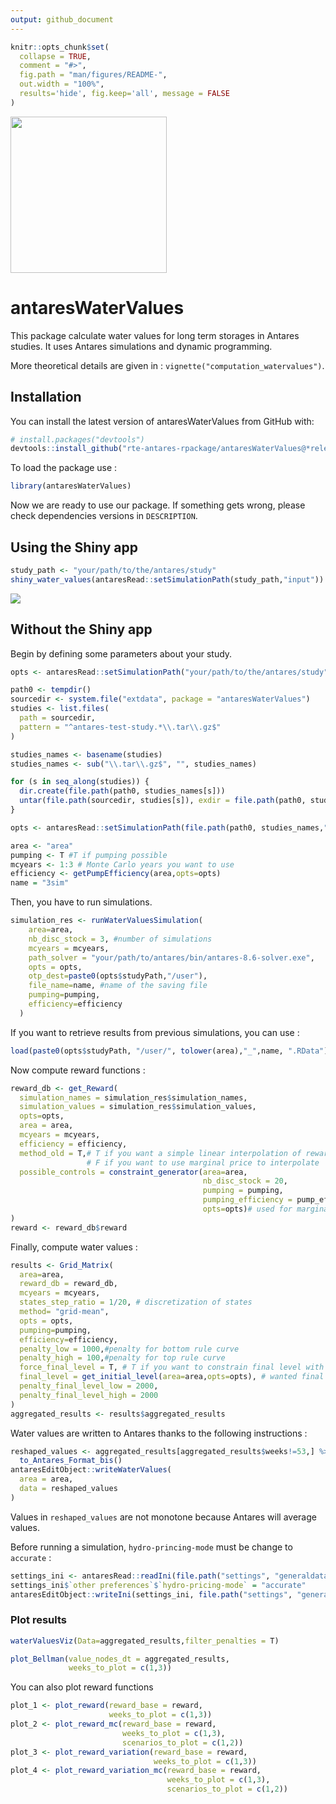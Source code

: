```yaml
---
output: github_document
---
```


<!-- README.md is generated from README.Rmd. Please edit that file -->

```r
knitr::opts_chunk$set(
  collapse = TRUE,
  comment = "#>",
  fig.path = "man/figures/README-",
  out.width = "100%",
  results='hide', fig.keep='all', message = FALSE
)
```

![](man/figures/antares_simulator.png){width="250"}

# antaresWaterValues

<!-- badges: start -->

<!-- badges: end -->

This package calculate water values for long term storages in Antares studies. It uses Antares simulations and dynamic programming.

More theoretical details are given in : `vignette("computation_watervalues")`.

## Installation

You can install the latest version of antaresWaterValues from GitHub with:

```r
# install.packages("devtools")
devtools::install_github("rte-antares-rpackage/antaresWaterValues@*release") 
```

To load the package use :

```r
library(antaresWaterValues)
```

Now we are ready to use our package. If something gets wrong, please check dependencies versions in `DESCRIPTION`.

## Using the Shiny app

```r
study_path <- "your/path/to/the/antares/study"
shiny_water_values(antaresRead::setSimulationPath(study_path,"input"))
```

![](man/figures/calculate_water_values.gif)

## Without the Shiny app

Begin by defining some parameters about your study.

```r
opts <- antaresRead::setSimulationPath("your/path/to/the/antares/study","input")
```

```r
path0 <- tempdir()
sourcedir <- system.file("extdata", package = "antaresWaterValues")
studies <- list.files(
  path = sourcedir,
  pattern = "^antares-test-study.*\\.tar\\.gz$"
)

studies_names <- basename(studies)
studies_names <- sub("\\.tar\\.gz$", "", studies_names)

for (s in seq_along(studies)) {
  dir.create(file.path(path0, studies_names[s]))
  untar(file.path(sourcedir, studies[s]), exdir = file.path(path0, studies_names[s]))
}

opts <- antaresRead::setSimulationPath(file.path(path0, studies_names,"test_case"),"input")
```

```r
area <- "area"
pumping <- T #T if pumping possible
mcyears <- 1:3 # Monte Carlo years you want to use
efficiency <- getPumpEfficiency(area,opts=opts)
name = "3sim"
```

Then, you have to run simulations.

```r
simulation_res <- runWaterValuesSimulation(
    area=area,
    nb_disc_stock = 3, #number of simulations
    mcyears = mcyears,
    path_solver = "your/path/to/antares/bin/antares-8.6-solver.exe",
    opts = opts,
    otp_dest=paste0(opts$studyPath,"/user"),
    file_name=name, #name of the saving file
    pumping=pumping,
    efficiency=efficiency
  )
```

If you want to retrieve results from previous simulations, you can use :

```r
load(paste0(opts$studyPath, "/user/", tolower(area),"_",name, ".RData"))
```

Now compute reward functions :

```r
reward_db <- get_Reward(
  simulation_names = simulation_res$simulation_names,
  simulation_values = simulation_res$simulation_values,
  opts=opts,
  area = area,
  mcyears = mcyears,
  efficiency = efficiency,
  method_old = T,# T if you want a simple linear interpolation of rewards,
                 # F if you want to use marginal price to interpolate
  possible_controls = constraint_generator(area=area,
                                           nb_disc_stock = 20,
                                           pumping = pumping,
                                           pumping_efficiency = pump_eff,
                                           opts=opts)# used for marginal prices interpolation
)
reward <- reward_db$reward
```


Finally, compute water values :

```r
results <- Grid_Matrix(
  area=area,
  reward_db = reward_db,
  mcyears = mcyears,
  states_step_ratio = 1/20, # discretization of states
  method= "grid-mean",
  opts = opts,
  pumping=pumping,
  efficiency=efficiency,
  penalty_low = 1000,#penalty for bottom rule curve
  penalty_high = 100,#penalty for top rule curve
  force_final_level = T, # T if you want to constrain final level with penalties (see Grid_Matrix documentation for more information)
  final_level = get_initial_level(area=area,opts=opts), # wanted final level (between 0 and 100%)
  penalty_final_level_low = 2000,
  penalty_final_level_high = 2000
)
aggregated_results <- results$aggregated_results
```

Water values are written to Antares thanks to the following instructions :

```r
reshaped_values <- aggregated_results[aggregated_results$weeks!=53,] %>%
  to_Antares_Format_bis()
antaresEditObject::writeWaterValues(
  area = area,
  data = reshaped_values
)
```

Values in `reshaped_values` are not monotone because Antares will average values.

Before running a simulation, `hydro-princing-mode` must be change to `accurate` :

```r
settings_ini <- antaresRead::readIni(file.path("settings", "generaldata.ini"),opts=opts)
settings_ini$`other preferences`$`hydro-pricing-mode` = "accurate"
antaresEditObject::writeIni(settings_ini, file.path("settings", "generaldata.ini"),overwrite=T,opts=opts)
```

### Plot results

```r
waterValuesViz(Data=aggregated_results,filter_penalties = T)
```

```r
plot_Bellman(value_nodes_dt = aggregated_results, 
             weeks_to_plot = c(1,3))
```

You can also plot reward functions

```r
plot_1 <- plot_reward(reward_base = reward,
                      weeks_to_plot = c(1,3))
plot_2 <- plot_reward_mc(reward_base = reward,
                         weeks_to_plot = c(1,3),
                         scenarios_to_plot = c(1,2))
plot_3 <- plot_reward_variation(reward_base = reward,
                                weeks_to_plot = c(1,3))
plot_4 <- plot_reward_variation_mc(reward_base = reward,
                                   weeks_to_plot = c(1,3),
                                   scenarios_to_plot = c(1,2))
```
